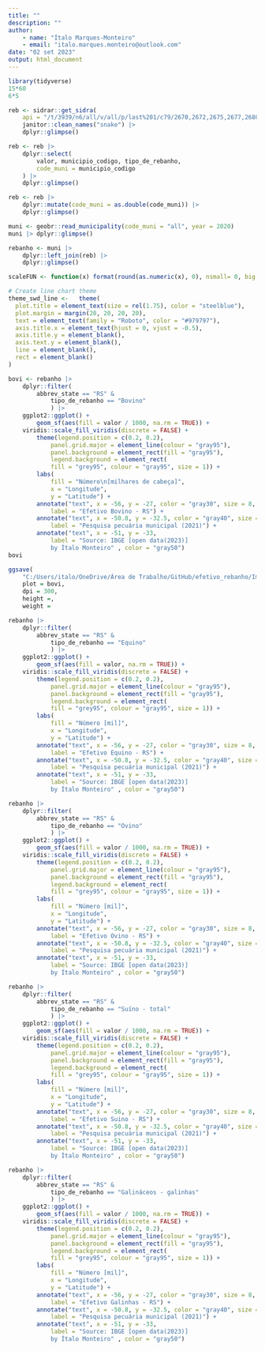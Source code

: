 ```yaml
---
title: ""
description: ""
author: 
    - name: "Ítalo Marques-Monteiro"
    - email: "italo.marques.monteiro@outlook.com"
date: "02 set 2023"
output: html_document
---
```


```r
library(tidyverse)
15*60
6*5
```

```r
reb <- sidrar::get_sidra(
    api = "/t/3939/n6/all/v/all/p/last%201/c79/2670,2672,2675,2677,2680,2681,32793,32794") |>
    janitor::clean_names("snake") |>
    dplyr::glimpse()
```

```r
reb <- reb |> 
    dplyr::select(
        valor, municipio_codigo, tipo_de_rebanho,
        code_muni = municipio_codigo
    ) |>
    dplyr::glimpse()
```

```r
reb <- reb |> 
    dplyr::mutate(code_muni = as.double(code_muni)) |>
    dplyr::glimpse()
```

```r
muni <- geobr::read_municipality(code_muni = "all", year = 2020)
muni |> dplyr::glimpse()
```

```r
rebanho <- muni |>
    dplyr::left_join(reb) |>
    dplyr::glimpse()
```

```r
scaleFUN <- function(x) format(round(as.numeric(x), 0), nsmall= 0, big.mark = ",")

# Create line chart theme
theme_swd_line <-   theme(
  plot.title = element_text(size = rel(1.75), color = "steelblue"), 
  plot.margin = margin(20, 20, 20, 20),
  text = element_text(family = "Roboto", color = "#979797"),
  axis.title.x = element_text(hjust = 0, vjust = -0.5),
  axis.title.y = element_blank(),
  axis.text.y = element_blank(),
  line = element_blank(),
  rect = element_blank()
)
```


```r
bovi <- rebanho |> 
    dplyr::filter(
        abbrev_state == "RS" & 
            tipo_de_rebanho == "Bovino"
            ) |>
    ggplot2::ggplot() +
        geom_sf(aes(fill = valor / 1000, na.rm = TRUE)) +
    viridis::scale_fill_viridis(discrete = FALSE) +
        theme(legend.position = c(0.2, 0.2),
            panel.grid.major = element_line(colour = "gray95"),
            panel.background = element_rect(fill = "gray95"),
            legend.background = element_rect(
            fill = "grey95", colour = "gray95", size = 1)) +
        labs(
            fill = "Número\n[milhares de cabeça]",
            x = "Longitude",
            y = "Latitude") +
        annotate("text", x = -56, y = -27, color = "gray30", size = 8,
            label = "Efetivo Bovino - RS") +
        annotate("text", x = -50.8, y = -32.5, color = "gray40", size = 4,
            label = "Pesquisa pecuária municipal (2021)") +
        annotate("text", x = -51, y = -33,
            label = "Source: IBGE [open data(2023)]
            by Ítalo Monteiro" , color = "gray50") 
bovi
```

```r
ggsave(
    "C:/Users/italo/OneDrive/Área de Trabalho/GitHub/efetivo_rebanho/Image/map_bovi.png"),
    plot = bovi,
    dpi = 300,
    height =,
    weight = 
```


```r
rebanho |> 
    dplyr::filter(
        abbrev_state == "RS" & 
            tipo_de_rebanho == "Equino"
            ) |>
    ggplot2::ggplot() +
        geom_sf(aes(fill = valor, na.rm = TRUE)) +
    viridis::scale_fill_viridis(discrete = FALSE) +
        theme(legend.position = c(0.2, 0.2),
            panel.grid.major = element_line(colour = "gray95"),
            panel.background = element_rect(fill = "gray95"),
            legend.background = element_rect(
            fill = "grey95", colour = "gray95", size = 1)) +
        labs(
            fill = "Número [mil]",
            x = "Longitude",
            y = "Latitude") +
        annotate("text", x = -56, y = -27, color = "gray30", size = 8,
            label = "Efetivo Equino - RS") +
        annotate("text", x = -50.8, y = -32.5, color = "gray40", size = 4,
            label = "Pesquisa pecuária municipal (2021)") +
        annotate("text", x = -51, y = -33,
            label = "Source: IBGE [open data(2023)]
            by Ítalo Monteiro" , color = "gray50")
```


```r
rebanho |> 
    dplyr::filter(
        abbrev_state == "RS" & 
            tipo_de_rebanho == "Ovino"
            ) |>
    ggplot2::ggplot() +
        geom_sf(aes(fill = valor / 1000, na.rm = TRUE)) +
    viridis::scale_fill_viridis(discrete = FALSE) +
        theme(legend.position = c(0.2, 0.2),
            panel.grid.major = element_line(colour = "gray95"),
            panel.background = element_rect(fill = "gray95"),
            legend.background = element_rect(
            fill = "grey95", colour = "gray95", size = 1)) +
        labs(
            fill = "Número [mil]",
            x = "Longitude",
            y = "Latitude") +
        annotate("text", x = -56, y = -27, color = "gray30", size = 8,
            label = "Efetivo Ovino - RS") +
        annotate("text", x = -50.8, y = -32.5, color = "gray40", size = 4,
            label = "Pesquisa pecuária municipal (2021)") +
        annotate("text", x = -51, y = -33,
            label = "Source: IBGE [open data(2023)]
            by Ítalo Monteiro" , color = "gray50")
```



```r
rebanho |> 
    dplyr::filter(
        abbrev_state == "RS" & 
            tipo_de_rebanho == "Suíno - total"
            ) |>
    ggplot2::ggplot() +
        geom_sf(aes(fill = valor / 1000, na.rm = TRUE)) +
    viridis::scale_fill_viridis(discrete = FALSE) +
        theme(legend.position = c(0.2, 0.2),
            panel.grid.major = element_line(colour = "gray95"),
            panel.background = element_rect(fill = "gray95"),
            legend.background = element_rect(
            fill = "grey95", colour = "gray95", size = 1)) +
        labs(
            fill = "Número [mil]",
            x = "Longitude",
            y = "Latitude") +
        annotate("text", x = -56, y = -27, color = "gray30", size = 8,
            label = "Efetivo Suino - RS") +
        annotate("text", x = -50.8, y = -32.5, color = "gray40", size = 4,
            label = "Pesquisa pecuária municipal (2021)") +
        annotate("text", x = -51, y = -33,
            label = "Source: IBGE [open data(2023)]
            by Ítalo Monteiro" , color = "gray50")
```

```r
rebanho |> 
    dplyr::filter(
        abbrev_state == "RS" & 
            tipo_de_rebanho == "Galináceos - galinhas"
            ) |>
    ggplot2::ggplot() +
        geom_sf(aes(fill = valor / 1000, na.rm = TRUE)) +
    viridis::scale_fill_viridis(discrete = FALSE) +
        theme(legend.position = c(0.2, 0.2),
            panel.grid.major = element_line(colour = "gray95"),
            panel.background = element_rect(fill = "gray95"),
            legend.background = element_rect(
            fill = "grey95", colour = "gray95", size = 1)) +
        labs(
            fill = "Número [mil]",
            x = "Longitude",
            y = "Latitude") +
        annotate("text", x = -56, y = -27, color = "gray30", size = 8,
            label = "Efetivo Galinhas - RS") +
        annotate("text", x = -50.8, y = -32.5, color = "gray40", size = 4,
            label = "Pesquisa pecuária municipal (2021)") +
        annotate("text", x = -51, y = -33,
            label = "Source: IBGE [open data(2023)]
            by Ítalo Monteiro" , color = "gray50")
```